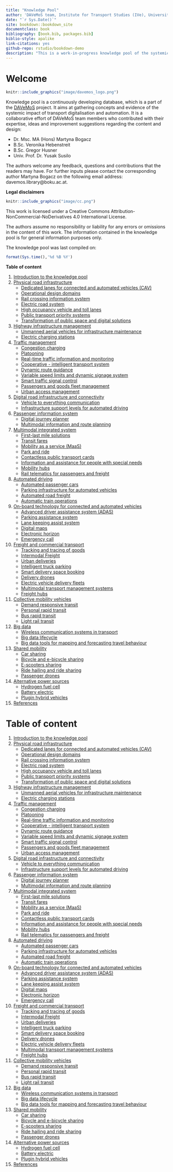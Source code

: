 ```yaml
---
title: "Knowledge Pool"
author: 'DAVeMoS team, Institute for Transport Studies (IVe), University of Natural Resources and Life Sciences in Vienna'
date: "`r Sys.Date()`"
site: bookdown::bookdown_site
documentclass: book
bibliography: [book.bib, packages.bib]
biblio-style: apalike
link-citations: yes
github-repo: rstudio/bookdown-demo
description: "This is a work-in-progress knowledge pool of the systemic impact of transport digitalisation and automation."
---
```


# Welcome {-}

```r
knitr::include_graphics("image/davemos_logo.png")
```

Knowledge pool is a continuously developing database, which is a part of the [DAVeMoS](https://www.davemos.online/){target="_blank"} project. It aims at gathering concepts and evidence of the systemic impact of transport digitalisation and automation. It is a collaborative effort of DAVeMoS team members who contributed with their expertise, ideas and improvement suggestions regarding the content and design:

- Dr. Msc. MA (Hons) Martyna Bogacz
- B.Sc. Veronika Hebenstreit
- B.Sc. Gregor Husner
- Univ. Prof. Dr. Yusak Susilo

The authors welcome any feedback, questions and contributions that the readers may have. For further inputs please contact the corresponding author Martyna Bogacz on the following email address: davemos.library@boku.ac.at. <br/>

**Legal disclaimers**

```r
knitr::include_graphics("image/cc.png")
```

This work is licensed under a Creative Commons Attribution-NonCommercial-NoDerivatives 4.0 International License. <br/>


The authors assume no responsibility or liability for any errors or omissions in the content of this work. The information contained in the knowledge pool is for general information purposes only.<br/>

The knowledge pool was last compiled on:

```r
format(Sys.time(),'%d %B %Y')
```

**Table of content**

1. [Introduction to the knowledge pool](#intro)
2. [Physical road infrastructure](#infrastructure)
    - [Dedicated lanes for connected and automated vehicles (CAV)](#dedicated_lanes)  
    - [Operational design domains](#ODD)  
    - [Rail crossing information system](#rail_crossing_info_system)  
    - [Electric road system](#ers)  
    - [High occupancy vehicle and toll lanes](#high_occupancy)  
    - [Public transport priority systems](#public_trans_priority)  
    - [Transformation of public space and digital solutions](#transformation_public_space)  
3. [Highway infrastructure management](#highway)
    - [Unmanned aerial vehicles for infrastructure maintenance](#uav)  
    - [Electric charging stations](#charging_station)  
4. [Traffic management](#traffic)
    - [Congestion charging](#congestion_charging)  
    - [Platooning](#platooning)  
    - [Real-time traffic information and monitoring](#traffic_info_monitoring)  
    - [Cooperative - intelligent transport system](#cits)  
    - [Dynamic route guidance](#dynamic_route)  
    - [Variable speed limits and dynamic signage system](#variable_speed)  
    - [Smart traffic signal control](#adaptive_traffic_control)  
    - [Passengers and goods fleet management](#p_g_fleet_management)  
    - [Urban access management](#urban_access)  
5. [Digital road infrastructure and connectivity](#digital)
    - [Vehicle to everything communication](#v2x)  
    - [Infrastructure support levels for automated driving](#infrast_support_level)  
6. [Passenger information system](#passenger)
    - [Digital journey planner](#djp)  
    - [Multimodal information and route planning](#info_and_route_planning)  
7. [Multimodal integrated system](#multimodal)
    - [First-last mile solutions](#flms)  
    - [Transit fares](#dist_time_fares)  
    - [Mobility as a service (MaaS)](#maas)  
    - [Park and ride](#p_r)  
    - [Contactless public transport cards](#contactless_cards)  
    - [Information and assistance for people with special needs](#special_needs)  
    - [Mobility hubs](#mobility_hubs)  
    - [Rail telematics for passengers and freight](#rail_telematics)  
8. [Automated driving](#connected)
    - [Automated passenger cars](#av) 
    - [Parking infrastructure for automated vehicles](#parking_av)
    - [Automated road freight](#automated_road_freight)
    - [Automatic train operations](#automatic_train)  
9. [On-board technology for connected and automated vehicles](#onboard)
    - [Advanced driver assistance system (ADAS)](#adas)  
    - [Parking assistance system](#parking_assistance)  
    - [Lane keeping assist system ](#lane_keeping)  
    - [Digital maps](#digital_maps)  
    - [Electronic horizon](#ehorizon)  
    - [Emergency call](#ecall)  
10. [Freight and commercial transport](#freight)
    - [Tracking and tracing of goods](#dangerous_goods)  
    - [Intermodal Freight](#intermodal_freight)  
    - [Urban deliveries](#urban_delivery)  
    - [Intelligent truck parking](#intelligent_truck_park)  
    - [Smart delivery space booking](#space_book)  
    - [Delivery drones](#delivery_drone)  
    - [Electric vehicle delivery fleets](#electric_delivery_fleets)  
    - [Multimodal transport management systems](#mtms)  
    - [Freight hubs](#freight_hubs)  
11. [Collective mobility vehicles](#collective)
    - [Demand responsive transit](#drt)  
    - [Personal rapid transit](#prt)  
    - [Bus rapid transit](#brt)  
    - [Light rail transit](#lrt)  
12. [Big data](#big)
    - [Wireless communication systems in transport](#wireless_com)  
    - [Big data lifecycle](#bd_life)
    - [Big data tools for mapping and forecasting travel behaviour](#bd_tool_maping)  
13. [Shared mobility](#shared)
    - [Car sharing](#car_sharing)  
    - [Bicycle and e-bicycle sharing](#bike_sharing)  
    - [E-scooters sharing](#scooters)  
    - [Ride hailing and ride sharing](#ride_hailing)  
    - [Passenger drones](#passenger_drones)
14. [Alternative power sources](#alternative)
    - [Hydrogen fuel cell](#FCEV)  
    - [Battery electric](#bev)  
    - [Plugin hybrid vehicles](#plugin_hybrid)  
15. [References](#reference)

# Table of content {-}

1. [Introduction to the knowledge pool](#intro)
2. [Physical road infrastructure](#infrastructure)
    - [Dedicated lanes for connected and automated vehicles (CAV)](#dedicated_lanes)  
    - [Operational design domains](#ODD)  
    - [Rail crossing information system](#rail_crossing_info_system)  
    - [Electric road system](#ers)  
    - [High occupancy vehicle and toll lanes](#high_occupancy)  
    - [Public transport priority systems](#public_trans_priority)  
    - [Transformation of public space and digital solutions](#transformation_public_space)  
3. [Highway infrastructure management](#highway)
    - [Unmanned aerial vehicles for infrastructure maintenance](#uav)  
    - [Electric charging stations](#charging_station)  
4. [Traffic management](#traffic)
    - [Congestion charging](#congestion_charging)  
    - [Platooning](#platooning)  
    - [Real-time traffic information and monitoring](#traffic_info_monitoring)  
    - [Cooperative - intelligent transport system](#cits)  
    - [Dynamic route guidance](#dynamic_route)  
    - [Variable speed limits and dynamic signage system](#variable_speed)  
    - [Smart traffic signal control](#adaptive_traffic_control)  
    - [Passengers and goods fleet management](#p_g_fleet_management)  
    - [Urban access management](#urban_access)  
5. [Digital road infrastructure and connectivity](#digital)
    - [Vehicle to everything communication](#v2x)  
    - [Infrastructure support levels for automated driving](#infrast_support_level)  
6. [Passenger information system](#passenger)
    - [Digital journey planner](#djp)  
    - [Multimodal information and route planning](#info_and_route_planning)  
7. [Multimodal integrated system](#multimodal)
    - [First-last mile solutions](#flms)  
    - [Transit fares](#dist_time_fares)
    - [Mobility as a service (MaaS)](#maas)  
    - [Park and ride](#p_r)  
    - [Contactless public transport cards](#contactless_cards)  
    - [Information and assistance for people with special needs](#special_needs)  
    - [Mobility hubs](#mobility_hubs)  
    - [Rail telematics for passengers and freight](#rail_telematics)  
8. [Automated driving](#connected)
    - [Automated passenger cars](#av)
    - [Parking infrastructure for automated vehicles](#parking_av)
    - [Automated road freight](#automated_road_freight)  
    - [Automatic train operations](#automatic_train)  
9. [On-board technology for connected and automated vehicles](#onboard)
    - [Advanced driver assistance system (ADAS)](#adas)  
    - [Parking assistance system](#parking_assistance)  
    - [Lane keeping assist system](#lane_keeping)  
    - [Digital maps](#digital_maps)  
    - [Electronic horizon](#ehorizon)  
    - [Emergency call](#ecall)  
10. [Freight and commercial transport](#freight)
    - [Tracking and tracing of goods](#dangerous_goods)  
    - [Intermodal Freight](#intermodal_freight)  
    - [Urban deliveries](#urban_delivery)  
    - [Intelligent truck parking](#intelligent_truck_park)  
    - [Smart delivery space booking](#space_book)  
    - [Delivery drones](#delivery_drone)  
    - [Electric vehicle delivery fleets](#electric_delivery_fleets)  
    - [Multimodal transport management systems](#mtms)  
    - [Freight hubs](#freight_hubs)  
11. [Collective mobility vehicles](#collective)
    - [Demand responsive transit](#drt)  
    - [Personal rapid transit](#prt)  
    - [Bus rapid transit](#brt)  
    - [Light rail transit](#lrt)  
12. [Big data](#big)
    - [Wireless communication systems in transport](#wireless_com)  
    - [Big data lifecycle](#bd_life)
    - [Big data tools for mapping and forecasting travel behaviour](#bd_tool_maping)  
13. [Shared mobility](#shared)
    - [Car sharing](#car_sharing)  
    - [Bicycle and e-bicycle sharing](#bike_sharing)  
    - [E-scooters sharing](#scooters)  
    - [Ride hailing and ride sharing](#ride_hailing)
    - [Passenger drones](#passenger_drones)  
14. [Alternative power sources](#alternative)
    - [Hydrogen fuel cell](#FCEV)  
    - [Battery electric](#bev)  
    - [Plugin hybrid vehicles](#plugin_hybrid) 
15. [References](#reference)


